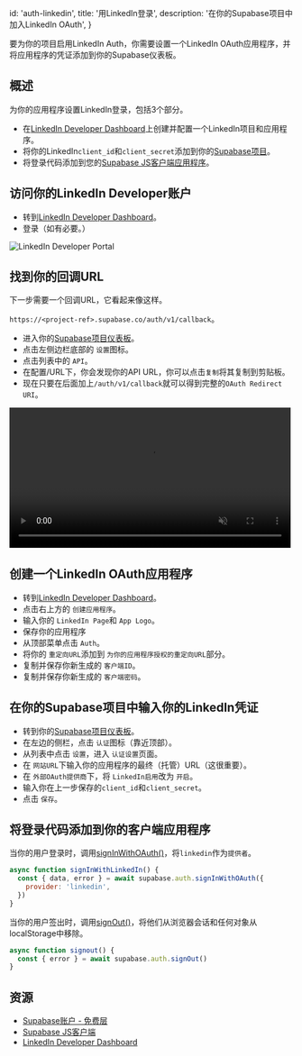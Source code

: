 
  id: 'auth-linkedin',
  title: '用LinkedIn登录',
  description: '在你的Supabase项目中加入LinkedIn OAuth',
}

要为你的项目启用LinkedIn Auth，你需要设置一个LinkedIn OAuth应用程序，并将应用程序的凭证添加到你的Supabase仪表板。

## 概述

为你的应用程序设置LinkedIn登录，包括3个部分。

- 在[LinkedIn Developer Dashboard](https://www.linkedin.com/developers/apps)上创建并配置一个LinkedIn项目和应用程序。
- 将你的LinkedIn`client_id`和`client_secret`添加到你的[Supabase项目](https://app.supabase.com)。
- 将登录代码添加到您的[Supabase JS客户端应用程序](https://github.com/supabase/supabase-js)。

## 访问你的LinkedIn Developer账户

- 转到[LinkedIn Developer Dashboard](https://www.linkedin.com/developers/apps)。
- 登录（如有必要。）

![LinkedIn Developer Portal](/docs/img/guides/auth-linkedin/linkedin_developers_page.png)

## 找到你的回调URL

下一步需要一个回调URL，它看起来像这样。

`https://<project-ref>.supabase.co/auth/v1/callback`。

- 进入你的[Supabase项目仪表板](https://app.supabase.com)。
- 点击左侧边栏底部的 `设置`图标。
- 点击列表中的 `API`。
- 在配置/URL下，你会发现你的API URL，你可以点击`复制`将其复制到剪贴板。
- 现在只要在后面加上`/auth/v1/callback`就可以得到完整的`OAuth Redirect URI`。

<video width="99%" muted playsInline controls="true">
  <source src="/docs/videos/api/api-url-and-key.mp4" type="video/mp4" muted playsInline />
</video>

## 创建一个LinkedIn OAuth应用程序

- 转到[LinkedIn Developer Dashboard](https://www.linkedin.com/developers/apps)。
- 点击右上方的 `创建应用程序`。
- 输入你的 `LinkedIn Page`和 `App Logo`。
- 保存你的应用程序
- 从顶部菜单点击 `Auth`。
- 将你的 `重定向URL`添加到 `为你的应用程序授权的重定向URL`部分。
- 复制并保存你新生成的 `客户端ID`。
- 复制并保存你新生成的 `客户端密码`。

## 在你的Supabase项目中输入你的LinkedIn凭证

- 转到你的[Supabase项目仪表板](https://app.supabase.com)。
- 在左边的侧栏，点击 `认证`图标（靠近顶部）。
- 从列表中点击 `设置`，进入 `认证设置`页面。
- 在 `网站URL`下输入你的应用程序的最终（托管）URL（这很重要）。
- 在 `外部OAuth提供商`下，将 `LinkedIn启用`改为 `开启`。
- 输入你在上一步保存的`client_id`和`client_secret`。
- 点击 `保存`。

## 将登录代码添加到你的客户端应用程序

当你的用户登录时，调用[signInWithOAuth()](/docs/reference/javascript/auth-signinwithoauth)，将`linkedin`作为`提供者`。

```js
async function signInWithLinkedIn() {
  const { data, error } = await supabase.auth.signInWithOAuth({
    provider: 'linkedin',
  })
}
```

当你的用户签出时，调用[signOut()](/docs/reference/javascript/auth-signout)，将他们从浏览器会话和任何对象从localStorage中移除。

```js
async function signout() {
  const { error } = await supabase.auth.signOut()
}
```

## 资源

- [Supabase账户 - 免费层](https://supabase.com)
- [Supabase JS客户端](https://github.com/supabase/supabase-js)
- [LinkedIn Developer Dashboard](https://api.LinkedIn.com/apps)


